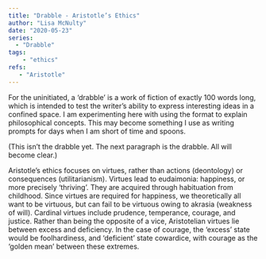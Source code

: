 ```yaml
---
title: "Drabble - Aristotle’s Ethics"
author: "Lisa McNulty"
date: "2020-05-23"
series:
  - "Drabble"
tags: 
    - "ethics"
refs:
   - "Aristotle"
---
```



For the uninitiated, a ‘drabble’ is a work of fiction of exactly 100 words long, which is intended to test the writer’s ability to express interesting ideas in a confined space. I am experimenting here with using the format to explain philosophical concepts. This may become something I use as writing prompts for days when I am short of time and spoons.

(This isn’t the drabble yet. The next paragraph is the drabble. All will become clear.)

Aristotle’s ethics focuses on virtues, rather than actions (deontology) or consequences (utilitarianism). Virtues lead to eudaimonia: happiness, or more precisely ‘thriving’. They are acquired through habituation from childhood. Since virtues are required for happiness, we theoretically all want to be virtuous, but can fail to be virtuous owing to akrasia (weakness of will). Cardinal virtues include prudence, temperance, courage, and justice. Rather than being the opposite of a vice, Aristotelian virtues lie between excess and deficiency. In the case of courage, the ‘excess’ state would be foolhardiness, and ‘deficient’ state cowardice, with courage as the ‘golden mean’ between these extremes.